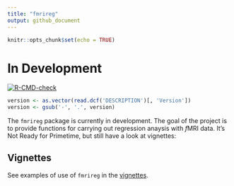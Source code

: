 ```yaml
---
title: "fmrireg"
output: github_document
---
```


```r
knitr::opts_chunk$set(echo = TRUE)
```

# In Development

 <!-- badges: start -->
  [![R-CMD-check](https://github.com/bbuchsbaum/fmrireg/actions/workflows/R-CMD-check.yaml/badge.svg)](https://github.com/bbuchsbaum/fmrireg/actions/workflows/R-CMD-check.yaml)
  <!-- badges: end -->

```r
version <- as.vector(read.dcf('DESCRIPTION')[, 'Version'])                                                                 
version <- gsub('-', '.', version)                                                                                      
```        


The `fmrireg` package is currently in development. The goal of the project is to provide functions for carrying out regression anaysis with *f*MRI data. It's Not Ready for Primetime, but still have a look at vignettes:

## Vignettes

See examples of use of `fmrireg` in the [vignettes](https://bbuchsbaum.github.io/fmrireg/articles/index.html).

